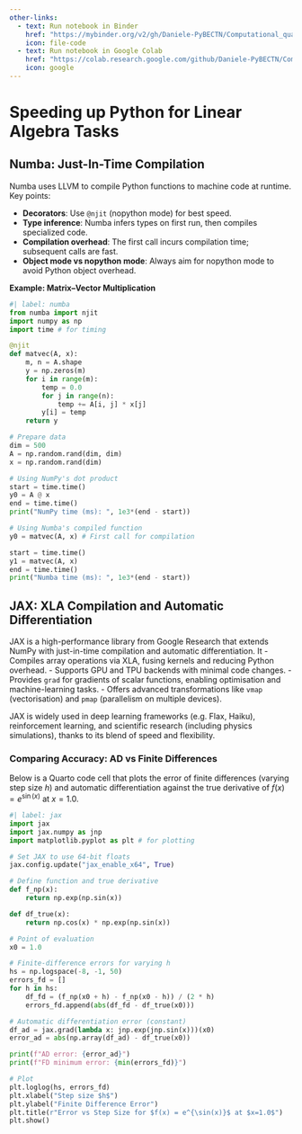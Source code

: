 ```yaml
---
other-links:
  - text: Run notebook in Binder
    href: "https://mybinder.org/v2/gh/Daniele-PyBECTN/Computational_quantum_optics_lectures/notebooks/?urlpath=lab/tree/notebooks/lecture1/numba_and_jax.ipynb"
    icon: file-code
  - text: Run notebook in Google Colab
    href: "https://colab.research.google.com/github/Daniele-PyBECTN/Computational_quantum_optics_lectures/blob/notebooks/notebooks/lecture1/numba_and_jax.ipynb"
    icon: google
---
```

# Speeding up Python for Linear Algebra Tasks

## Numba: Just-In-Time Compilation

Numba uses LLVM to compile Python functions to machine code at runtime. Key points:

- **Decorators**: Use `@njit` (nopython mode) for best speed.  
- **Type inference**: Numba infers types on first run, then compiles specialized code.  
- **Compilation overhead**: The first call incurs compilation time; subsequent calls are fast.  
- **Object mode vs nopython mode**: Always aim for nopython mode to avoid Python object overhead.

**Example: Matrix–Vector Multiplication**

```python
#| label: numba
from numba import njit
import numpy as np
import time # for timing

@njit
def matvec(A, x):
    m, n = A.shape
    y = np.zeros(m)
    for i in range(m):
        temp = 0.0
        for j in range(n):
            temp += A[i, j] * x[j]
        y[i] = temp
    return y

# Prepare data
dim = 500
A = np.random.rand(dim, dim)
x = np.random.rand(dim)

# Using NumPy's dot product
start = time.time()
y0 = A @ x
end = time.time()
print("NumPy time (ms): ", 1e3*(end - start))

# Using Numba's compiled function
y0 = matvec(A, x) # First call for compilation

start = time.time()
y1 = matvec(A, x)
end = time.time()
print("Numba time (ms): ", 1e3*(end - start))
```

## JAX: XLA Compilation and Automatic Differentiation

JAX is a high-performance library from Google Research that extends NumPy with just-in-time compilation and automatic differentiation. It
- Compiles array operations via XLA, fusing kernels and reducing Python overhead.
- Supports GPU and TPU backends with minimal code changes.
- Provides `grad` for gradients of scalar functions, enabling optimisation and machine-learning tasks.
- Offers advanced transformations like `vmap` (vectorisation) and `pmap` (parallelism on multiple devices).

JAX is widely used in deep learning frameworks (e.g. Flax, Haiku), reinforcement learning, and scientific research (including physics simulations), thanks to its blend of speed and flexibility.

### Comparing Accuracy: AD vs Finite Differences

Below is a Quarto code cell that plots the error of finite differences (varying step size $h$) and automatic differentiation against the true derivative of $f(x) = e^{\sin(x)}$ at $x=1.0$.

```python
#| label: jax
import jax
import jax.numpy as jnp
import matplotlib.pyplot as plt # for plotting

# Set JAX to use 64-bit floats
jax.config.update("jax_enable_x64", True)

# Define function and true derivative
def f_np(x):
    return np.exp(np.sin(x))

def df_true(x):
    return np.cos(x) * np.exp(np.sin(x))

# Point of evaluation
x0 = 1.0

# Finite-difference errors for varying h
hs = np.logspace(-8, -1, 50)
errors_fd = []
for h in hs:
    df_fd = (f_np(x0 + h) - f_np(x0 - h)) / (2 * h)
    errors_fd.append(abs(df_fd - df_true(x0)))

# Automatic differentiation error (constant)
df_ad = jax.grad(lambda x: jnp.exp(jnp.sin(x)))(x0)
error_ad = abs(np.array(df_ad) - df_true(x0))

print(f"AD error: {error_ad}")
print(f"FD minimum error: {min(errors_fd)}")

# Plot
plt.loglog(hs, errors_fd)
plt.xlabel("Step size $h$")
plt.ylabel("Finite Difference Error")
plt.title(r"Error vs Step Size for $f(x) = e^{\sin(x)}$ at $x=1.0$")
plt.show()
```